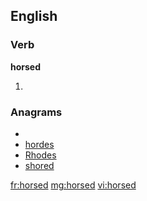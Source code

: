 ==English==

===Verb===
'''horsed'''

# {{past of|[[horse]]}}

===Anagrams===
* {{alphagram|[[dehors#English|dehors]]}} 
* [[hordes#English|hordes]]
* [[Rhodes#English|Rhodes]]
* [[shored#English|shored]]

[[fr:horsed]]
[[mg:horsed]]
[[vi:horsed]]